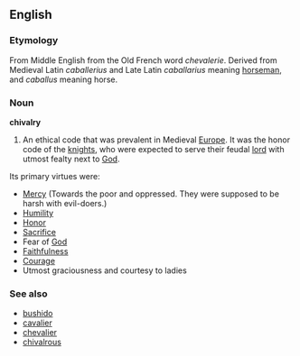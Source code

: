 ==English==

===Etymology===
From Middle English from the Old French word ''chevalerie''. Derived from Medieval Latin ''caballerius'' and Late Latin ''caballarius'' meaning [[horseman]], and ''caballus'' meaning horse.

===Noun===
'''chivalry'''

#An ethical code that was prevalent in Medieval [[Europe]].  It was the honor code of the [[knight]]s, who were expected to serve their feudal [[lord]] with utmost fealty next to [[God]].

Its primary virtues were:
* [[Mercy]] (Towards the poor and oppressed. They were supposed to be harsh with evil-doers.)
* [[Humility]]
* [[Honor]]
* [[Sacrifice]]
* Fear of [[God]]
* [[Faithfulness]]
* [[Courage]]
* Utmost graciousness and courtesy to ladies

===See also===
*[[bushido]]
*[[cavalier]]
*[[chevalier]]
*[[chivalrous]]